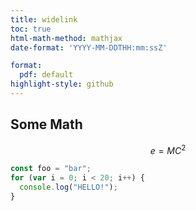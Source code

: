 ```yaml
---
title: widelink
toc: true
html-math-method: mathjax
date-format: 'YYYY-MM-DDTHH:mm:ssZ'

format:
  pdf: default
highlight-style: github  
---
```

  
## Some Math

$$ e = MC^2 $$

```javascript
const foo = "bar";
for (var i = 0; i < 20; i++) {
  console.log("HELLO!");
}
```